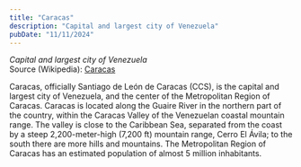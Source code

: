 ```yaml
---
title: "Caracas"
description: "Capital and largest city of Venezuela"
pubDate: "11/11/2024"
---
```


*Capital and largest city of Venezuela*  
Source (Wikipedia): [Caracas][1]

Caracas, officially Santiago de León de Caracas (CCS), is the capital and largest city of Venezuela, and the center of the Metropolitan Region of Caracas. Caracas is located along the Guaire River in the northern part of the country, within the Caracas Valley of the Venezuelan coastal mountain range. The valley is close to the Caribbean Sea, separated from the coast by a steep 2,200-meter-high (7,200 ft) mountain range, Cerro El Ávila; to the south there are more hills and mountains. The Metropolitan Region of Caracas has an estimated population of almost 5 million inhabitants.

[1]: https://en.wikipedia.org/wiki/Caracas
